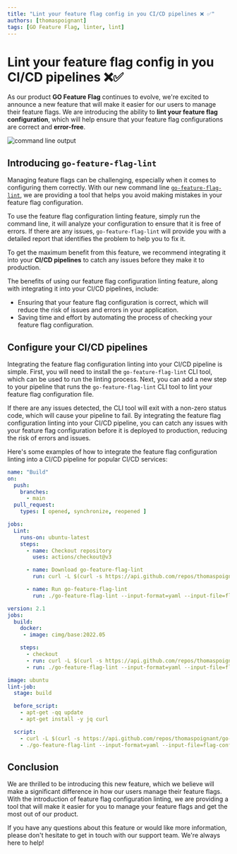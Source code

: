 ```yaml
---
title: "Lint your feature flag config in you CI/CD pipelines ❌ ✅"
authors: [thomaspoignant]
tags: [GO Feature Flag, linter, lint]
---
```


# Lint your feature flag config in you CI/CD pipelines ❌✅

As our product **GO Feature Flag** continues to evolve, we're excited to announce a new feature that will make it easier for our users to manage their feature flags.
We are introducing the ability to **lint your feature flag configuration**, which will help ensure that your feature flag configurations are correct and **error-free**.

![command line output](output.png)

<!-- truncate -->

## Introducing `go-feature-flag-lint`
Managing feature flags can be challenging, especially when it comes to configuring them correctly.
With our new command line [`go-feature-flag-lint`](/docs/linter), we are providing a tool that helps you avoid making mistakes in your feature flag configuration.

To use the feature flag configuration linting feature, simply run the command line, it will analyze your configuration to ensure that it is free of errors.
If there are any issues, `go-feature-flag-lint` will provide you with a detailed report that identifies the problem to help you to fix it.

To get the maximum benefit from this feature, we recommend integrating it into your **CI/CD pipelines** to catch any issues before they make it to production.

The benefits of using our feature flag configuration linting feature, along with integrating it into your CI/CD pipelines, include:

- Ensuring that your feature flag configuration is correct, which will reduce the risk of issues and errors in your application.
- Saving time and effort by automating the process of checking your feature flag configuration.

## Configure your CI/CD pipelines

Integrating the feature flag configuration linting into your CI/CD pipeline is simple.
First, you will need to install the `go-feature-flag-lint` CLI tool, which can be used to run the linting process.
Next, you can add a new step to your pipeline that runs the `go-feature-flag-lint` CLI tool to lint your feature flag configuration file.

If there are any issues detected, the CLI tool will exit with a non-zero status code, which will cause your pipeline to fail.
By integrating the feature flag configuration linting into your CI/CD pipeline, you can catch any issues with your feature flag configuration before it is deployed to production, reducing the risk of errors and issues.

Here's some examples of how to integrate the feature flag configuration linting into a CI/CD pipeline for popular CI/CD services:

<Tabs groupId="code">
    <TabItem value="githubaction" label="Github Action" attributes={{className: styles.github}}>

```yaml
name: "Build"
on:
  push:
    branches:
      - main
  pull_request:
    types: [ opened, synchronize, reopened ]

jobs:
  Lint:
    runs-on: ubuntu-latest
    steps:
      - name: Checkout repository
        uses: actions/checkout@v3

      - name: Download go-feature-flag-lint
        run: curl -L $(curl -s https://api.github.com/repos/thomaspoignant/go-feature-flag/releases/latest | jq -r '.assets[] | select(.name|match("Linux_x86_64.tar.gz$")) | .browser_download_url' | grep 'go-feature-flag-lint') --output release.tar.gz && tar -zxvf release.tar.gz

      - name: Run go-feature-flag-lint
        run: ./go-feature-flag-lint --input-format=yaml --input-file=flag-config.yaml # please put the right file name
```

  </TabItem>
    <TabItem value="circleci" label="CircleCi" attributes={{className: styles.circleci}}>

```yaml
version: 2.1
jobs:
  build:
    docker:
     - image: cimg/base:2022.05

    steps:
      - checkout
      - run: curl -L $(curl -s https://api.github.com/repos/thomaspoignant/go-feature-flag/releases/latest | jq -r '.assets[] | select(.name|match("Linux_x86_64.tar.gz$")) | .browser_download_url' | grep 'go-feature-flag-lint') --output release.tar.gz && tar -zxvf release.tar.gz
      - run: ./go-feature-flag-lint --input-format=yaml --input-file=flag-config.yaml # please put the right file name
```

  </TabItem>
    <TabItem value="gitlab" label="Gitlab" attributes={{className: styles.gitlab}}>

```yaml
image: ubuntu
lint-job:
  stage: build

  before_script:
    - apt-get -qq update
    - apt-get install -y jq curl

  script:
    - curl -L $(curl -s https://api.github.com/repos/thomaspoignant/go-feature-flag/releases/latest | jq -r '.assets[] | select(.name|match("Linux_x86_64.tar.gz$")) | .browser_download_url' | grep 'go-feature-flag-lint') --output release.tar.gz && tar -zxvf release.tar.gz
    - ./go-feature-flag-lint --input-format=yaml --input-file=flag-config.yaml # please put the right file name
```

  </TabItem>

</Tabs>


## Conclusion

We are thrilled to be introducing this new feature, which we believe will make a significant difference in how our users manage their feature flags. With the introduction of feature flag configuration linting, we are providing a tool that will make it easier for you to manage your feature flags and get the most out of our product.

If you have any questions about this feature or would like more information, please don't hesitate to get in touch with our support team. We're always here to help!